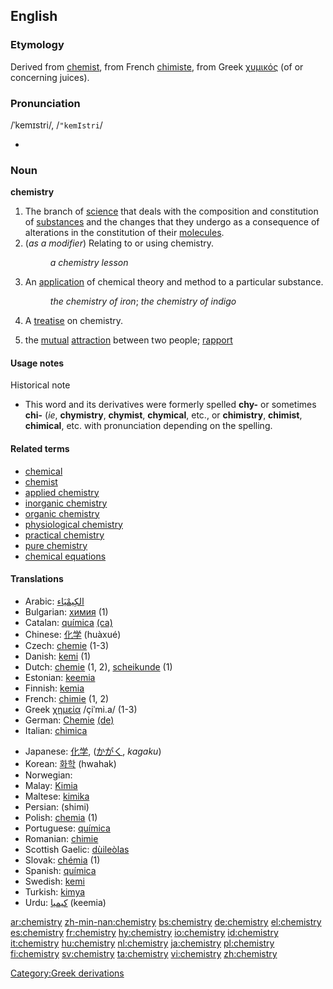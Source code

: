 {{wikipedia}}
==English==

===Etymology===
Derived from [[chemist]], from French [[chimiste]], from Greek [[χυμικός]] (of or concerning juices).

===Pronunciation===
/ˈkemɪstri/, /<tt>"kemIstri</tt>/
*{{audio|en-us-chemistry.ogg|Audio (US)}}

===Noun===
'''chemistry'''

# The branch of [[science]] that deals with the composition and constitution of [[substance]]s and the changes that they undergo as a consequence of alterations in the constitution of their [[molecule]]s.
# (''as a modifier'') Relating to or using chemistry.
#:''a chemistry lesson''
# An [[application]] of chemical theory and method to a particular substance.
#: ''the chemistry of iron''; ''the chemistry of indigo''
# A [[treatise]] on chemistry.
# {{informal}} the [[mutual]] [[attraction]] between two people; [[rapport]]

====Usage notes====
;Historical note
*This word and its derivatives were formerly spelled '''chy-''' or sometimes '''chi-''' (''ie'', '''chymistry''', '''chymist''', '''chymical''', etc., or '''chimistry''', '''chimist''', '''chimical''', etc. with pronunciation depending on the spelling.

====Related terms====
*[[chemical]]
*[[chemist]]
*[[applied chemistry]]
*[[inorganic chemistry]]
*[[organic chemistry]]
*[[physiological chemistry]]
*[[practical chemistry]]
*[[pure chemistry]]
*[[chemical equations]]

====Translations====
{{trans-top}}
*Arabic: [[الكِيمْيَاء]] {{f}}
*Bulgarian: [[химия]] {{f}} (1)
*Catalan: [[química]] {{f}} [[:ca:química|(ca)]]
*Chinese: [[化学]] (huàxué)
*Czech: [[chemie]] {{f}} (1-3)
*Danish: [[kemi]] {{f}} (1)
*Dutch: [[chemie]] {{f}} (1, 2), [[scheikunde]] {{f}} (1)
*Estonian: [[keemia]]
*Finnish: [[kemia]]
*French: [[chimie]] {{f}} (1, 2)
*Greek [[: el:χημεία|χημεία]]  {{f}} /çiˈmi.a/ (1-3)
*German: [[Chemie]] {{f}} [[:de:Chemie|(de)]]
*Italian: [[chimica]] {{f}}
{{trans-mid}}
*Japanese: [[化学#Japanese|化学]], ([[かがく]], ''kagaku'')
*Korean: [[화학]] (hwahak)
*Norwegian: {{t|no|kjemi|m}}
*Malay: [[Kimia]]
*Maltese: [[kimika]]
*Persian: {{FAchar|[[شیمی]]}} (shimi)
*Polish: [[chemia]] {{f}} (1)
*Portuguese: [[química]] {{f}}
*Romanian: [[chimie]] {{f}}
*Scottish Gaelic: [[dùileòlas]] {{m}}
*Slovak: [[chémia]] {{f}} (1)
*Spanish: [[química]] {{f}}
*Swedish: [[kemi]] {{c}}
*Turkish: [[kimya]]
*Urdu: [[کیمیا]] (keemia) {{m}}
{{trans-bottom}}

[[Category:Greek derivations]]

[[ar:chemistry]]
[[zh-min-nan:chemistry]]
[[bs:chemistry]]
[[de:chemistry]]
[[el:chemistry]]
[[es:chemistry]]
[[fr:chemistry]]
[[hy:chemistry]]
[[io:chemistry]]
[[id:chemistry]]
[[it:chemistry]]
[[hu:chemistry]]
[[nl:chemistry]]
[[ja:chemistry]]
[[pl:chemistry]]
[[fi:chemistry]]
[[sv:chemistry]]
[[ta:chemistry]]
[[vi:chemistry]]
[[zh:chemistry]]